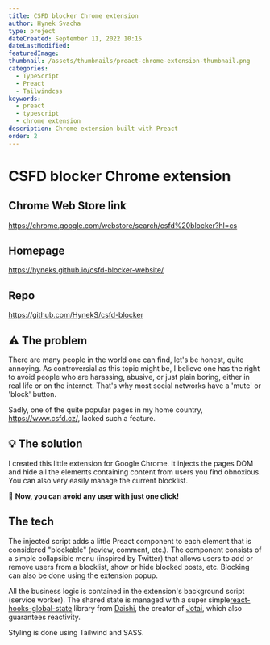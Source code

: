 ```yaml
---
title: CSFD blocker Chrome extension
author: Hynek Svacha
type: project
dateCreated: September 11, 2022 10:15
dateLastModified:
featuredImage:
thumbnail: /assets/thumbnails/preact-chrome-extension-thumbnail.png
categories:
  - TypeScript
  - Preact
  - Tailwindcss
keywords:
  - preact
  - typescript
  - chrome extension
description: Chrome extension built with Preact
order: 2
---
```


<MacBookMockup image={mock}/>

# CSFD blocker Chrome extension

<DevstackItem item="preact" label="Preact" />
<DevstackItem item="typescript" label="TypeScript" />
<DevstackItem item="tailwindcss" label="Tailwind" />
<DevstackItem item="sass" label="SASS" />

## Chrome Web Store link
https://chrome.google.com/webstore/search/csfd%20blocker?hl=cs

## Homepage
https://hyneks.github.io/csfd-blocker-website/

## Repo
https://github.com/HynekS/csfd-blocker


## <span class="text-lg [filter:opacity(0.8)]">⚠</span> The problem

There are many people in the world one can find, let's be honest, quite annoying. As controversial as this topic might be, I believe one has the right to avoid people who are harassing, abusive, or just plain boring, either in real life or on the internet. That's why most social networks have a 'mute' or 'block' button.

Sadly, one of the quite popular pages in my home country, https://www.csfd.cz/, lacked such a feature.

## <span class="text-lg [filter:opacity(0.8)]">💡</span> The solution

I created this little extension for Google Chrome. It injects the pages DOM and hide all the elements containing content from users you find obnoxious. You can also very easily manage the current blocklist.

🚫 **Now, you can avoid any user with just one click!**

## The tech

The injected script adds a little Preact component to each element that is considered "blockable" (review, comment, etc.). The component consists of a simple collapsible menu (inspired by Twitter) that allows users to add or remove users from a blocklist, show or hide blocked posts, etc. Blocking can also be done using the extension popup.

All the business logic is contained in the extension's background script (service worker). The shared state is managed with a super simple[react-hooks-global-state](https://github.com/dai-shi/react-hooks-global-state) library from  [Daishi](https://twitter.com/dai_shi), the creator of [Jotai](https://jotai.org/), which also guarantees reactivity.

Styling is done using Tailwind and SASS.